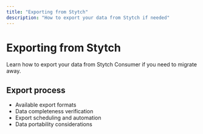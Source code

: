 ```yaml
---
title: "Exporting from Stytch"
description: "How to export your data from Stytch if needed"
---
```


# Exporting from Stytch

Learn how to export your data from Stytch Consumer if you need to migrate away.

## Export process

- Available export formats
- Data completeness verification
- Export scheduling and automation
- Data portability considerations
